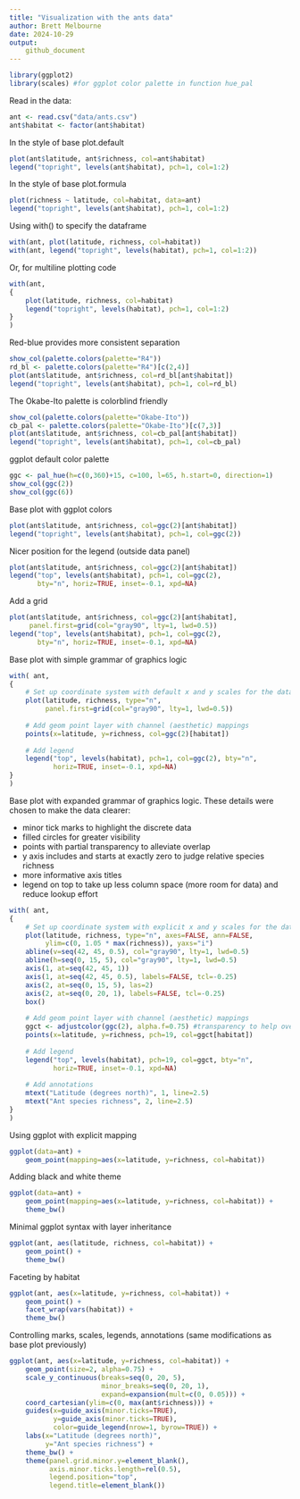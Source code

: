 ```yaml
---
title: "Visualization with the ants data"
author: Brett Melbourne
date: 2024-10-29
output:
    github_document
---
```


```r
library(ggplot2)
library(scales) #for ggplot color palette in function hue_pal
```

Read in the data:

```r
ant <- read.csv("data/ants.csv")
ant$habitat <- factor(ant$habitat)
```

In the style of base plot.default

```r
plot(ant$latitude, ant$richness, col=ant$habitat)
legend("topright", levels(ant$habitat), pch=1, col=1:2)
```

In the style of base plot.formula

```r
plot(richness ~ latitude, col=habitat, data=ant)
legend("topright", levels(ant$habitat), pch=1, col=1:2)
```


Using with() to specify the dataframe

```r
with(ant, plot(latitude, richness, col=habitat))
with(ant, legend("topright", levels(habitat), pch=1, col=1:2))
```


Or, for multiline plotting code

```r
with(ant,
{
    plot(latitude, richness, col=habitat)
    legend("topright", levels(habitat), pch=1, col=1:2)
}
)
```

Red-blue provides more consistent separation

```r
show_col(palette.colors(palette="R4"))
rd_bl <- palette.colors(palette="R4")[c(2,4)]
plot(ant$latitude, ant$richness, col=rd_bl[ant$habitat])
legend("topright", levels(ant$habitat), pch=1, col=rd_bl)
```


The Okabe-Ito palette is colorblind friendly

```r
show_col(palette.colors(palette="Okabe-Ito"))
cb_pal <- palette.colors(palette="Okabe-Ito")[c(7,3)]
plot(ant$latitude, ant$richness, col=cb_pal[ant$habitat])
legend("topright", levels(ant$habitat), pch=1, col=cb_pal)
```

ggplot default color palette

```r
ggc <- pal_hue(h=c(0,360)+15, c=100, l=65, h.start=0, direction=1)
show_col(ggc(2))
show_col(ggc(6))
```

Base plot with ggplot colors

```r
plot(ant$latitude, ant$richness, col=ggc(2)[ant$habitat])
legend("topright", levels(ant$habitat), pch=1, col=ggc(2))
```


Nicer position for the legend (outside data panel)

```r
plot(ant$latitude, ant$richness, col=ggc(2)[ant$habitat])
legend("top", levels(ant$habitat), pch=1, col=ggc(2),
       bty="n", horiz=TRUE, inset=-0.1, xpd=NA)
```

Add a grid

```r
plot(ant$latitude, ant$richness, col=ggc(2)[ant$habitat],
     panel.first=grid(col="gray90", lty=1, lwd=0.5))
legend("top", levels(ant$habitat), pch=1, col=ggc(2),
       bty="n", horiz=TRUE, inset=-0.1, xpd=NA)
```


Base plot with simple grammar of graphics logic

```r
with( ant,
{
    # Set up coordinate system with default x and y scales for the data
    plot(latitude, richness, type="n",
         panel.first=grid(col="gray90", lty=1, lwd=0.5))
    
    # Add geom point layer with channel (aesthetic) mappings
    points(x=latitude, y=richness, col=ggc(2)[habitat])
    
    # Add legend
    legend("top", levels(habitat), pch=1, col=ggc(2), bty="n", 
           horiz=TRUE, inset=-0.1, xpd=NA)
}
)
```


Base plot with expanded grammar of graphics logic. These details were chosen
to make the data clearer:

* minor tick marks to highlight the discrete data
* filled circles for greater visibility
* points with partial transparency to alleviate overlap
* y axis includes and starts at exactly zero to judge relative species richness
* more informative axis titles
* legend on top to take up less column space (more room for data) and reduce lookup effort

```r
with( ant,
{
    # Set up coordinate system with explicit x and y scales for the data
    plot(latitude, richness, type="n", axes=FALSE, ann=FALSE,
         ylim=c(0, 1.05 * max(richness)), yaxs="i")
    abline(v=seq(42, 45, 0.5), col="gray90", lty=1, lwd=0.5)
    abline(h=seq(0, 15, 5), col="gray90", lty=1, lwd=0.5)
    axis(1, at=seq(42, 45, 1))
    axis(1, at=seq(42, 45, 0.5), labels=FALSE, tcl=-0.25)
    axis(2, at=seq(0, 15, 5), las=2)
    axis(2, at=seq(0, 20, 1), labels=FALSE, tcl=-0.25)
    box()
    
    # Add geom point layer with channel (aesthetic) mappings
    ggct <- adjustcolor(ggc(2), alpha.f=0.75) #transparency to help overlap
    points(x=latitude, y=richness, pch=19, col=ggct[habitat])
    
    # Add legend
    legend("top", levels(habitat), pch=19, col=ggct, bty="n", 
           horiz=TRUE, inset=-0.1, xpd=NA)
    
    # Add annotations
    mtext("Latitude (degrees north)", 1, line=2.5)
    mtext("Ant species richness", 2, line=2.5)
}
)
```


Using ggplot with explicit mapping

```r
ggplot(data=ant) + 
    geom_point(mapping=aes(x=latitude, y=richness, col=habitat))
```


Adding black and white theme

```r
ggplot(data=ant) + 
    geom_point(mapping=aes(x=latitude, y=richness, col=habitat)) +
    theme_bw()
```


Minimal ggplot syntax with layer inheritance

```r
ggplot(ant, aes(latitude, richness, col=habitat)) + 
    geom_point() +
    theme_bw()
```


Faceting by habitat

```r
ggplot(ant, aes(x=latitude, y=richness, col=habitat)) + 
    geom_point() +
    facet_wrap(vars(habitat)) +
    theme_bw()
```


Controlling marks, scales, legends, annotations (same modifications as base plot previously)

```r
ggplot(ant, aes(x=latitude, y=richness, col=habitat)) + 
    geom_point(size=2, alpha=0.75) +
    scale_y_continuous(breaks=seq(0, 20, 5),
                       minor_breaks=seq(0, 20, 1),
                       expand=expansion(mult=c(0, 0.05))) +
    coord_cartesian(ylim=c(0, max(ant$richness))) +
    guides(x=guide_axis(minor.ticks=TRUE),
           y=guide_axis(minor.ticks=TRUE),
           color=guide_legend(nrow=1, byrow=TRUE)) +
    labs(x="Latitude (degrees north)",
         y="Ant species richness") +
    theme_bw() +
    theme(panel.grid.minor.y=element_blank(),
          axis.minor.ticks.length=rel(0.5),
          legend.position="top",
          legend.title=element_blank())
```
